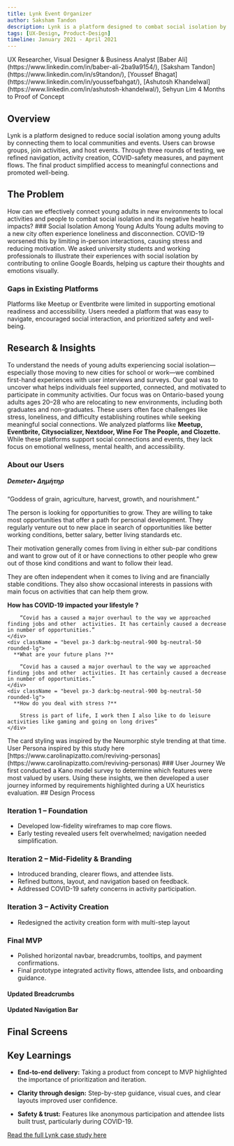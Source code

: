 ```yaml
---
title: Lynk Event Organizer
author: Saksham Tandon
description: Lynk is a platform designed to combat social isolation by connecting individuals with local activities and communities.
tags: [UX-Design, Product-Design]
timeline: January 2021 - April 2021
---
```


<CardGrid>
    <Note title="My Roles">
        UX Researcher, Visual Designer & Business Analyst
    </Note>
    <Note title="The Team">
        [Baber Ali](https://www.linkedin.com/in/baber-ali-2ba9a9154/), [Saksham Tandon](https://www.linkedin.com/in/s9tandon/), [Youssef Bhagat](https://www.linkedin.com/in/youssefbahgat/), [Ashutosh Khandelwal](https://www.linkedin.com/in/ashutosh-khandelwal/), Sehyun Lim
    </Note>
    <Note title="Delivery & Outcome">
        4 Months to Proof of Concept
    </Note>
</CardGrid>

<ImageViewer imageUrl="/images/lynk/lynk-hero-showcase.png" alt="Lynk - Hero" title="Hero showcase" className="aspect-[32/9]"/>

## Overview
Lynk is a platform designed to reduce social isolation among young adults by connecting them to local communities and events. Users can browse groups, join activities, and host events. Through three rounds of testing, we refined navigation, activity creation, COVID-safety measures, and payment flows. The final product simplified access to meaningful connections and promoted well-being.

## The Problem
<Note type='danger'>
<span className='text-2xl'>How can we effectively connect young adults in new environments to local activities and people to combat social isolation and its negative health impacts?</span>
</Note>
### Social Isolation Among Young Adults
Young adults moving to a new city often experience loneliness and disconnection. COVID-19 worsened this by limiting in-person interactions, causing stress and reducing motivation.

<CarouselView aspect="h-full">
      <ImageViewer imageUrl="/images/lynk/target-audience-mood-board-1.jpg" alt="Target Audience Mood Board" title="Mood board — 1"/>
      <ImageViewer imageUrl="/images/lynk/target-audience-mood-board-2.jpg" alt="Target Audience Mood Board" title="Mood board — 2"/>
      <ImageViewer imageUrl="/images/lynk/target-audience-mood-board-3.jpg" alt="Target Audience Mood Board" title="Mood board — 3"/>
</CarouselView>
<span className = "text-xs italic">We asked university students and working professionals to illustrate their experiences with social isolation by contributing to online Google Boards, helping us capture their thoughts and emotions visually.</span>

### Gaps in Existing Platforms
Platforms like Meetup or Eventbrite were limited in supporting emotional readiness and accessibility. Users needed a platform that was easy to navigate, encouraged social interaction, and prioritized safety and well-being.

## Research & Insights
To understand the needs of young adults experiencing social isolation—especially those moving to new cities for school or work—we combined first-hand experiences with user interviews and surveys. Our goal was to uncover what helps individuals feel supported, connected, and motivated to participate in community activities.
<CardGrid className="lg:!grid-cols-2">
<Note title = "Target Audience" className = "text-xl text-neutral-invert leading-relaxed bg-card border">
Our focus was on Ontario-based young adults ages 20–28 who are relocating to new environments, including both graduates and non-graduates. These users often face challenges like stress, loneliness, and difficulty establishing routines while seeking meaningful social connections.
</Note>
<Note title = "Competitive Landscape" className = "text-xl text-neutral-invert leading-relaxed bg-card border">
We analyzed platforms like **Meetup, Eventbrite, Citysocializer, Nextdoor, Wine For The People, and Clozette.** While these platforms support social connections and events, they lack focus on emotional wellness, mental health, and accessibility.
</Note>
</CardGrid>
### About our Users
<Note className="note-bevel relative border">
  <GiWheat className = "relative lg:absolute h-16 w-16 lg:top-6 lg:right-6 bg-[#8e58fc] rounded-lg border-1 p-1 text-white mb-3"/>
  <h5 className="text-3xl text-[#8e58fc] font-bold my-3 flex items-center gap-1">Demeter<span className='text-sm font-normal pt-0.5'>• ∆ημήτηρ</span></h5>
  <span className='italic  text-sm'>“Goddess of grain, agriculture, harvest, growth, and nourishment.”</span>

  The person is looking for opportunities to grow. They are willing to take most opportunities that offer a path for personal development. They regularly venture out to new place in search of opportunities like better working conditions, better salary, better living standards etc.

  Their motivation generally comes from living in either sub-par conditions and want to grow out of it or have connections to other people who grew out of those kind conditions and want to follow their lead.

  They are often independent when it comes to living and are financially stable conditions. They also show occasional interests in passions with main focus on activities that can help them grow.
  <CardGrid className = "mb-4">
    <div className = "bevel px-3 dark:bg-neutral-900 bg-neutral-50 rounded-lg">
      **How has COVID-19 impacted your lifestyle ?**

        “Covid has a caused a major overhaul to the way we approached finding jobs and other  activities. It has certainly caused a decrease in number of opportunities.”
    </div>
    <div className = "bevel px-3 dark:bg-neutral-900 bg-neutral-50 rounded-lg">
      **What are your future plans ?**
      
        “Covid has a caused a major overhaul to the way we approached finding jobs and other  activities. It has certainly caused a decrease in number of opportunities.”
    </div>
    <div className = "bevel px-3 dark:bg-neutral-900 bg-neutral-50 rounded-lg">
      **How do you deal with stress ?**
      
        Stress is part of life, I work then I also like to do leisure activities like gaming and going on long drives”
    </div>
  </CardGrid>
  <span className = "text-xs">The card styling was inspired by the Neumorphic style trending at that time. User Persona inspired by this study here [https://www.carolinapizatto.com/reviving-personas](https://www.carolinapizatto.com/reviving-personas)</span>
</Note>
### User Journey
We first conducted a Kano model survey to determine which features were most valued by users. Using these insights, we then developed a user journey informed by requirements highlighted during a UX heuristics evaluation.
<ImageViewer imageUrl="/images/lynk/user-flow-final.png" alt="Final User Flow" title="Final user flow"/>
## Design Process

### Iteration 1 – Foundation
 - Developed low-fidelity wireframes to map core flows.
 - Early testing revealed users felt overwhelmed; navigation needed simplification.

<CarouselView aspect="md:aspect-21/9 h-full">
  <ImageViewer imageUrl="/images/lynk/wireframe-iteration-1.png" alt="Prototype for Iteration 1" title="Wireframe — desktop"/>
  <ImageViewer imageUrl="/images/lynk/wireframe-mobile-iteration-1.png" alt="Prototype for Iteration 1" title="Wireframe — mobile"/>
</CarouselView>

### Iteration 2 – Mid-Fidelity & Branding
- Introduced branding, clearer flows, and attendee lists.
- Refined buttons, layout, and navigation based on feedback.
- Addressed COVID-19 safety concerns in activity participation.

<CarouselView aspect="md:aspect-21/9 h-full">
  <VideoPlayer src="/images/lynk/joining-activity-workflow.mp4" title="Joining Activities Preview" autoplay loop/>
  <ImageViewer imageUrl="/images/lynk/attending-list.png" alt="List Attendees" title="Attendee list"/>
</CarouselView>
<div className='carousel mt-8'>
<CarouselView aspect="h-full">
  <ImageViewer imageUrl="/images/lynk/branding.png" alt="Lynk Midfidelity" title="Branding"/>
  <ImageViewer imageUrl="/images/lynk/home-iter-2.png" alt="Lynk Midfidelity" title="Mid-fidelity mockup"/>
  <ImageViewer imageUrl="/images/lynk/create-iter-2.png" alt="Lynk Midfidelity" title="Mid-fidelity mockup"/>
  <ImageViewer imageUrl="/images/lynk/other-iter-2.png" alt="Lynk Midfidelity" title="Mid-fidelity mockup"/>
</CarouselView>
</div>

### Iteration 3 – Activity Creation
- Redesigned the activity creation form with multi-step layout
<CarouselView aspect="md:aspect-21/9 h-full">
  <VideoPlayer src="/images/lynk/expanded-creating-activity-workflow.mp4" title="Improved Creating Activities Preview" autoplay loop/>
  <ImageViewer imageUrl="/images/lynk/pay-popup-after.png" alt="Payment Popup" title="Payment popup"/>
  <ImageViewer imageUrl="/images/lynk/tooltip-after.png" alt="Tag Tooltip" title="Tag tooltip"/>
</CarouselView>

### Final MVP
- Polished horizontal navbar, breadcrumbs, tooltips, and payment confirmations.
- Final prototype integrated activity flows, attendee lists, and onboarding guidance.
 
<CarouselView aspect="md:aspect-21/9 h-full">
  <ImageViewer imageUrl="/images/lynk/pay-popup-after.png" alt="Payment Popup" title="Payment popup"/>
  <ImageViewer imageUrl="/images/lynk/tooltip-after.png" alt="Tag Tooltip" title="Tag tooltip"/>
</CarouselView>

#### Updated Breadcrumbs

<CarouselView aspect = "h-full">
  <ImageViewer imageUrl="/images/lynk/breadcrumbs-before.png" alt="Navbar Vertical" title="Before"/>
  <ImageViewer imageUrl="/images/lynk/breadcrumbs-after.png" alt="Navbar Horizontal" title = "After"/>
</CarouselView>
 
#### Updated Navigation Bar

<div className='carousel mt-8'>
<CarouselView className = "!w-full" aspect="h-full !w-full">
    <ImageViewer className = "aspect-16/9 object-top w-150" imageUrl="/images/lynk/nav-before.png" alt="Navbar Vertical" title="Before"/>
    <ImageViewer className = "aspect-16/9 object-top w-150" imageUrl="/images/lynk/nav-after.png" alt="Navbar Horizontal" title = "After"/>
</CarouselView>
</div>

## Final Screens
<ImageViewer imageUrl="/images/lynk/final-prototype.png" alt="Final Prototype"/>

## Key Learnings

- **End-to-end delivery:** Taking a product from concept to MVP highlighted the importance of prioritization and iteration.

- **Clarity through design:** Step-by-step guidance, visual cues, and clear layouts improved user confidence.

- **Safety & trust:** Features like anonymous participation and attendee lists built trust, particularly during COVID-19.
<Separator/>




[Read the full Lynk case study here](/docs/recent-work/lynk/lynk-full)
